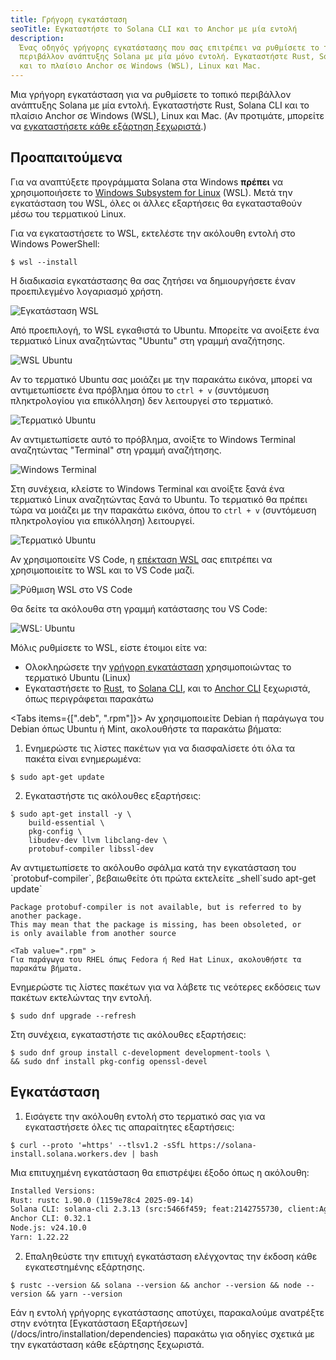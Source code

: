 ```yaml
---
title: Γρήγορη εγκατάσταση
seoTitle: Εγκαταστήστε το Solana CLI και το Anchor με μία εντολή
description:
  Ένας οδηγός γρήγορης εγκατάστασης που σας επιτρέπει να ρυθμίσετε το τοπικό
  περιβάλλον ανάπτυξης Solana με μία μόνο εντολή. Εγκαταστήστε Rust, Solana CLI
  και το πλαίσιο Anchor σε Windows (WSL), Linux και Mac.
---
```


Μια γρήγορη εγκατάσταση για να ρυθμίσετε το τοπικό περιβάλλον ανάπτυξης Solana
με μία εντολή. Εγκαταστήστε Rust, Solana CLI και το πλαίσιο Anchor σε Windows
(WSL), Linux και Mac. (Αν προτιμάτε, μπορείτε να
[εγκαταστήσετε κάθε εξάρτηση ξεχωριστά](/docs/intro/installation/dependencies).)

## Προαπαιτούμενα

<Accordions>
<Accordion title="Windows">

Για να αναπτύξετε προγράμματα Solana στα Windows **πρέπει** να χρησιμοποιήσετε
το
[Windows Subsystem for Linux](https://learn.microsoft.com/en-us/windows/wsl/install)
(WSL). Μετά την εγκατάσταση του WSL, όλες οι άλλες εξαρτήσεις θα εγκατασταθούν
μέσω του τερματικού Linux.

Για να εγκαταστήσετε το WSL, εκτελέστε την ακόλουθη εντολή στο Windows
PowerShell:

```terminal
$ wsl --install
```

Η διαδικασία εγκατάστασης θα σας ζητήσει να δημιουργήσετε έναν προεπιλεγμένο
λογαριασμό χρήστη.

![Εγκατάσταση WSL](/assets/docs/intro/installation/wsl-install.png)

Από προεπιλογή, το WSL εγκαθιστά το Ubuntu. Μπορείτε να ανοίξετε ένα τερματικό
Linux αναζητώντας "Ubuntu" στη γραμμή αναζήτησης.

![WSL Ubuntu](/assets/docs/intro/installation/wsl-ubuntu-search.png)

Αν το τερματικό Ubuntu σας μοιάζει με την παρακάτω εικόνα, μπορεί να
αντιμετωπίσετε ένα πρόβλημα όπου το `ctrl + v` (συντόμευση πληκτρολογίου για
επικόλληση) δεν λειτουργεί στο τερματικό.

![Τερματικό Ubuntu](/assets/docs/intro/installation/wsl-ubuntu-terminal-1.png)

Αν αντιμετωπίσετε αυτό το πρόβλημα, ανοίξτε το Windows Terminal αναζητώντας
"Terminal" στη γραμμή αναζήτησης.

![Windows Terminal](/assets/docs/intro/installation/wsl-windows-terminal.png)

Στη συνέχεια, κλείστε το Windows Terminal και ανοίξτε ξανά ένα τερματικό Linux
αναζητώντας ξανά το Ubuntu. Το τερματικό θα πρέπει τώρα να μοιάζει με την
παρακάτω εικόνα, όπου το `ctrl + v` (συντόμευση πληκτρολογίου για επικόλληση)
λειτουργεί.

![Τερματικό Ubuntu](/assets/docs/intro/installation/wsl-ubuntu-terminal-2.png)

Αν χρησιμοποιείτε VS Code, η
[επέκταση WSL](https://code.visualstudio.com/docs/remote/wsl-tutorial) σας
επιτρέπει να χρησιμοποιείτε το WSL και το VS Code μαζί.

![Ρύθμιση WSL στο VS Code](/assets/docs/intro/installation/wsl-vscode.png)

Θα δείτε τα ακόλουθα στη γραμμή κατάστασης του VS Code:

![WSL: Ubuntu](/assets/docs/intro/installation/wsl-vscode-ubuntu.png)

Μόλις ρυθμίσετε το WSL, είστε έτοιμοι είτε να:

- Ολοκληρώσετε την [γρήγορη εγκατάσταση](#installation) χρησιμοποιώντας το
  τερματικό Ubuntu (Linux)
- Εγκαταστήσετε το [Rust](/docs/intro/installation/dependencies#install-rust),
  το [Solana CLI](/docs/intro/installation/dependencies#install-solana-cli), και
  το [Anchor CLI](/docs/intro/installation/dependencies#install-anchor-cli)
  ξεχωριστά, όπως περιγράφεται παρακάτω

</Accordion>
<Accordion title="Linux">

<Tabs items={[".deb", ".rpm"]}>
<Tab value=".deb" >
Αν χρησιμοποιείτε Debian ή παράγωγα του Debian όπως Ubuntu ή Mint, ακολουθήστε τα παρακάτω βήματα:

1. Ενημερώστε τις λίστες πακέτων για να διασφαλίσετε ότι όλα τα πακέτα είναι
   ενημερωμένα:

```terminal
$ sudo apt-get update
```

2. Εγκαταστήστε τις ακόλουθες εξαρτήσεις:

```terminal
$ sudo apt-get install -y \
    build-essential \
    pkg-config \
    libudev-dev llvm libclang-dev \
    protobuf-compiler libssl-dev
```

<Callout>
Αν αντιμετωπίσετε το ακόλουθο σφάλμα κατά την εγκατάσταση του `protobuf-compiler`, βεβαιωθείτε
ότι πρώτα εκτελείτε _shell`sudo apt-get update`

```
Package protobuf-compiler is not available, but is referred to by another package.
This may mean that the package is missing, has been obsoleted, or
is only available from another source
```

</Callout>

  </Tab>

    <Tab value=".rpm" >
    Για παράγωγα του RHEL όπως Fedora ή Red Hat Linux, ακολουθήστε τα παρακάτω βήματα.

Ενημερώστε τις λίστες πακέτων για να λάβετε τις νεότερες εκδόσεις των πακέτων
εκτελώντας την εντολή.

```terminal
$ sudo dnf upgrade --refresh
```

Στη συνέχεια, εγκαταστήστε τις ακόλουθες εξαρτήσεις:

```terminal
$ sudo dnf group install c-development development-tools \
&& sudo dnf install pkg-config openssl-devel
```

  </Tab>
</Tabs>

</Accordion>
</Accordions>

## Εγκατάσταση

1. Εισάγετε την ακόλουθη εντολή στο τερματικό σας για να εγκαταστήσετε όλες τις
   απαραίτητες εξαρτήσεις:

```terminal
$ curl --proto '=https' --tlsv1.2 -sSfL https://solana-install.solana.workers.dev | bash
```

Μια επιτυχημένη εγκατάσταση θα επιστρέψει έξοδο όπως η ακόλουθη:

```txt title="Example output"
Installed Versions:
Rust: rustc 1.90.0 (1159e78c4 2025-09-14)
Solana CLI: solana-cli 2.3.13 (src:5466f459; feat:2142755730, client:Agave)
Anchor CLI: 0.32.1
Node.js: v24.10.0
Yarn: 1.22.22
```

2. Επαληθεύστε την επιτυχή εγκατάσταση ελέγχοντας την έκδοση κάθε εγκατεστημένης
   εξάρτησης.

```terminal
$ rustc --version && solana --version && anchor --version && node --version && yarn --version
```

<Callout>
  Εάν η εντολή γρήγορης εγκατάστασης αποτύχει, παρακαλούμε ανατρέξτε στην
  ενότητα [Εγκατάσταση Εξαρτήσεων](/docs/intro/installation/dependencies)
  παρακάτω για οδηγίες σχετικά με την εγκατάσταση κάθε εξάρτησης ξεχωριστά.
</Callout>
